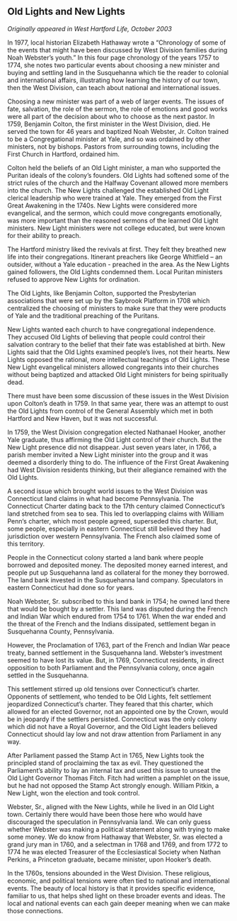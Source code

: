 ## Old Lights and New Lights {-}

*Originally appeared in West Hartford Life, October 2003*

In 1977, local historian Elizabeth Hathaway wrote a “Chronology of some of the events that might have been discussed by West Division families during Noah Webster’s youth.” In this four page chronology of the years 1757 to 1774, she notes two particular events about choosing a new minister and buying and settling land in the Susquehanna which tie the reader to colonial and international affairs, illustrating how learning the history of our town, then the West Division, can teach about national and international issues.

Choosing a new minister was part of a web of larger events. The issues of fate, salvation, the role of the sermon, the role of emotions and good works were all part of the decision about who to choose as the next pastor. In 1759, Benjamin Colton, the first minister in the West Division, died. He served the town for 46 years and baptized Noah Webster, Jr. Colton trained to be a Congregational minister at Yale, and so was ordained by other ministers, not by bishops. Pastors from surrounding towns, including the First Church in Hartford, ordained him.

Colton held the beliefs of an Old Light minister, a man who supported the Puritan ideals of the colony’s founders. Old Lights had softened some of the strict rules of the church and the Halfway Covenant allowed more members into the church. The New Lights challenged the established Old Light clerical leadership who were trained at Yale. They emerged from the First Great Awakening in the 1740s. New Lights were considered more evangelical, and the sermon, which could move congregants emotionally, was more important than the reasoned sermons of the learned Old Light ministers. New Light ministers were not college educated, but were known for their ability to preach.

The Hartford ministry liked the revivals at first. They felt they breathed new life into their congregations. Itinerant preachers like George Whitfield – an outsider, without a Yale education - preached in the area. As the New Lights gained followers, the Old Lights condemned them. Local Puritan ministers refused to approve New Lights for ordination.

The Old Lights, like Benjamin Colton, supported the Presbyterian associations that were set up by the Saybrook Platform in 1708 which centralized the choosing of ministers to make sure that they were products of Yale and the traditional preaching of the Puritans.

New Lights wanted each church to have congregational independence. They accused Old Lights of believing that people could control their salvation contrary to the belief that their fate was established at birth. New Lights said that the Old Lights examined people's lives, not their hearts. New Lights opposed the rational, more intellectual teachings of Old Lights. These New Light evangelical ministers allowed congregants into their churches without being baptized and attacked Old Light ministers for being spiritually dead.

There must have been some discussion of these issues in the West Division upon Colton’s death in 1759. In that same year, there was an attempt to oust the Old Lights from control of the General Assembly which met in both Hartford and New Haven, but it was not successful.

In 1759, the West Division congregation elected Nathanael Hooker, another Yale graduate, thus affirming the Old Light control of their church. But the New Light presence did not disappear. Just seven years later, in 1766, a parish member invited a New Light minister into the group and it was deemed a disorderly thing to do. The influence of the First Great Awakening had West Division residents thinking, but their allegiance remained with the Old Lights.

A second issue which brought world issues to the West Division was Connecticut land claims in what had become Pennsylvania. The Connecticut Charter dating back to the 17th century claimed Connecticut’s land stretched from sea to sea. This led to overlapping claims with William Penn‘s charter, which most people agreed, superseded this charter. But, some people, especially in eastern Connecticut still believed they had jurisdiction over western Pennsylvania. The French also claimed some of this territory.

People in the Connecticut colony started a land bank where people borrowed and deposited money. The deposited money earned interest, and people put up Susquehanna land as collateral for the money they borrowed. The land bank invested in the Susquehanna land company. Speculators in eastern Connecticut had done so for years.

Noah Webster, Sr. subscribed to this land bank in 1754; he owned land there that would be bought by a settler. This land was disputed during the French and Indian War which endured from 1754 to 1761. When the war ended and the threat of the French and the Indians dissipated, settlement began in Susquehanna County, Pennsylvania.

However, the Proclamation of 1763, part of the French and Indian War peace treaty, banned settlement in the Susquehanna land. Webster’s investment seemed to have lost its value. But, in 1769, Connecticut residents, in direct opposition to both Parliament and the Pennsylvania colony, once again settled in the Susquehanna.

This settlement stirred up old tensions over Connecticut’s charter. Opponents of settlement, who tended to be Old Lights, felt settlement jeopardized Connecticut’s charter. They feared that this charter, which allowed for an elected Governor, not an appointed one by the Crown, would be in jeopardy if the settlers persisted. Connecticut was the only colony which did not have a Royal Governor, and the Old Light leaders believed Connecticut should lay low and not draw attention from Parliament in any way.

After Parliament passed the Stamp Act in 1765, New Lights took the principled stand of proclaiming the tax as evil. They questioned the Parliament’s ability to lay an internal tax and used this issue to unseat the Old Light Governor Thomas Fitch. Fitch had written a pamphlet on the issue, but he had not opposed the Stamp Act strongly enough. William Pitkin, a New Light, won the election and took control.

Webster, Sr., aligned with the New Lights, while he lived in an Old Light town. Certainly there would have been those here who would have discouraged the speculation in Pennsylvania land. We can only guess whether Webster was making a political statement along with trying to make some money. We do know from Hathaway that Webster, Sr. was elected a grand jury man in 1760, and a selectman in 1768 and 1769, and from 1772 to 1774 he was elected Treasurer of the Ecclesiastical Society when Nathan Perkins, a Princeton graduate, became minister, upon Hooker’s death.

In the 1760s, tensions abounded in the West Division. These religious, economic, and political tensions were often tied to national and international events. The beauty of local history is that it provides specific evidence, familiar to us, that helps shed light on these broader events and ideas. The local and national events can each gain deeper meaning when we can make those connections.
